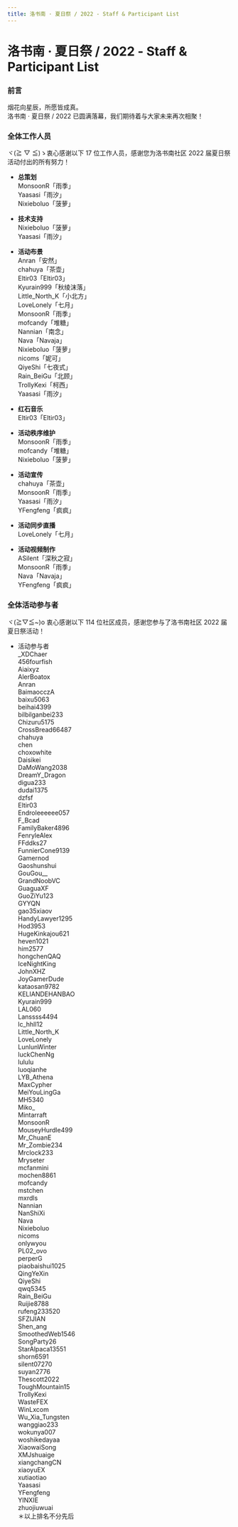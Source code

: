 ```yaml
---
title: 洛书南 · 夏日祭 / 2022 - Staff & Participant List
---
```




# 洛书南 · 夏日祭 / 2022 - Staff & Participant List


### 前言

烟花向星辰，所愿皆成真。\
洛书南 · 夏日祭 / 2022 已圆满落幕，我们期待着与大家未来再次相聚！


### 全体工作人员

<Callout emoji="⚡️">
  ヾ(≧ ▽ ≦)ゝ衷心感谢以下 17 位工作人员，感谢您为洛书南社区 2022 届夏日祭活动付出的所有努力！
</Callout>

- **总策划**\
MonsoonR「雨季」\
Yaasasi「雨汐」\
Nixieboluo「菠萝」

- **技术支持**\
Nixieboluo「菠萝」\
Yaasasi「雨汐」

- **活动布景**\
Anran「安然」\
chahuya「茶壶」\
Eltir03「Eltir03」\
Kyurain999「秋绫沫落」\
Little&#95;North&#95;K「小北方」\
LoveLonely「七月」\
MonsoonR「雨季」\
mofcandy「堆糖」\
Nannian「南念」\
Nava「Navaja」\
Nixieboluo「菠萝」\
nicoms「妮可」\
QiyeShi「七夜式」\
Rain&#95;BeiGu「北顾」\
TrollyKexi「柯西」\
Yaasasi「雨汐」

- **红石音乐**\
Eltir03「Eltir03」

- **活动秩序维护**\
MonsoonR「雨季」\
mofcandy「堆糖」\
Nixieboluo「菠萝」

- **活动宣传**\
chahuya「茶壶」\
MonsoonR「雨季」\
Yaasasi「雨汐」\
YFengfeng「疯疯」

- **活动同步直播**\
LoveLonely「七月」

- **活动视频制作**\
ASilent「深秋之寂」\
MonsoonR「雨季」\
Nava「Navaja」\
YFengfeng「疯疯」


### 全体活动参与者

<Callout emoji="⚡️">
  ヾ(≧▽≦&#126;)o 衷心感谢以下 114 位社区成员，感谢您参与了洛书南社区 2022 届夏日祭活动！
</Callout>

- 活动参与者\
&#95;XDChaer\
456fourfish\
Aiaixyz\
AlerBoatox\
Anran\
BaimaocczA\
baixu5063\
beihai4399\
bilbilganbei233\
Chizuru5175\
CrossBread66487\
chahuya\
chen\
choxowhite\
Daisikei\
DaMoWang2038\
DreamY&#95;Dragon\
digua233\
dudai1375\
dzfsf\
Eltir03\
Endroleeeeee057\
F&#95;Bcad\
FamilyBaker4896\
FenryleAlex\
FFddks27\
FunnierCone9139\
Gamernod\
Gaoshunshui\
GouGou&#95;&#95;\
GrandNoobVC\
GuaguaXF\
GuoZiYu123\
GYYQN\
gao35xiaov\
HandyLawyer1295\
Hod3953\
HugeKinkajou621\
heven1021\
him2577\
hongchenQAQ\
IceNightKing\
JohnXHZ\
JoyGamerDude\
kataosan9782\
KELIANDEHANBAO\
Kyurain999\
LAL060\
Lanssss4494\
lc&#95;hhll12\
Little&#95;North&#95;K\
LoveLonely\
LunlunWinter\
luckChenNg\
lululu\
luoqianhe\
LYB&#95;Athena\
MaxCypher\
MeiYouLingGa\
MH5340\
Miko&#95;\
Mintarraft\
MonsoonR\
MouseyHurdle499\
Mr&#95;ChuanE\
Mr&#95;Zombie234\
Mrclock233\
Mryseter\
mcfanmini\
mochen8861\
mofcandy\
mstchen\
mxrdls\
Nannian\
NanShiXi\
Nava\
Nixieboluo\
nicoms\
onlywyou\
PL02&#95;ovo\
perperG\
piaobaishui1025\
QingYeXin\
QiyeShi\
qwq5345\
Rain&#95;BeiGu\
Ruijie8788\
rufeng233520\
SFZIJIAN\
Shen&#95;ang\
SmoothedWeb1546\
SongParty26\
StarAlpaca13551\
shorn6591\
silent07270\
suyan2776\
Thescott2022\
ToughMountain15\
TrollyKexi\
WasteFEX\
WinLxcom\
Wu&#95;Xia&#95;Tungsten\
wanggiao233\
wokunya007\
woshikedayaa\
XiaowaiSong\
XMJshuaige\
xiangchangCN\
xiaoyuEX\
xutiaotiao\
Yaasasi\
YFengfeng\
YINXIE\
zhuojiuwuai\
＊以上排名不分先后